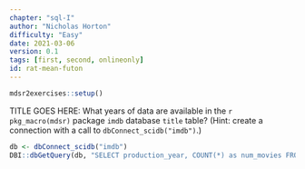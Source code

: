 ```yaml
---
chapter: "sql-I"
author: "Nicholas Horton"
difficulty: "Easy"
date: 2021-03-06 
version: 0.1
tags: [first, second, onlineonly]
id: rat-mean-futon
---
```


```r
mdsr2exercises::setup()
```

TITLE GOES HERE: What years of data are available in the `r pkg_macro(mdsr)` package `imdb` database `title` table?
(Hint: create a connection with a call to `dbConnect_scidb("imdb")`.)

<!--begin-answer-->

```r
db <- dbConnect_scidb("imdb")
DBI::dbGetQuery(db, "SELECT production_year, COUNT(*) as num_movies FROM title GROUP BY production_year ORDER BY production_year DESC;")
```

<!--end-answer-->

